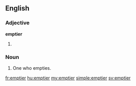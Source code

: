 ==English==

===Adjective===
'''emptier'''

# {{en-comparative of|empty}}

===Noun===
{{en-noun}}

# One who empties.

[[fr:emptier]]
[[hu:emptier]]
[[my:emptier]]
[[simple:emptier]]
[[sv:emptier]]